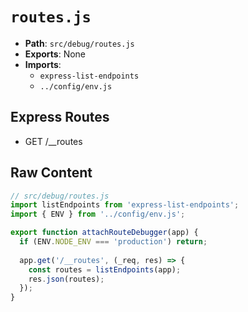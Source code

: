 # `routes.js`

- **Path**: `src/debug/routes.js`
- **Exports**: None
- **Imports**:
  - `express-list-endpoints`
  - `../config/env.js`

## Express Routes
- GET /__routes

## Raw Content

```js
// src/debug/routes.js
import listEndpoints from 'express-list-endpoints';
import { ENV } from '../config/env.js';

export function attachRouteDebugger(app) {
  if (ENV.NODE_ENV === 'production') return;
  
  app.get('/__routes', (_req, res) => {
    const routes = listEndpoints(app);
    res.json(routes);
  });
}

```
